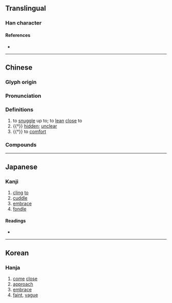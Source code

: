 {{character info}}
==Translingual==

===Han character===
{{Han char|rn=9|rad=人|as=09|sn=11|four=26232|canj=OWMV|ids=⿰亻畏}}

====References====
* {{Han ref|kx=0110.110|dkj=00843|dj=0235.050|hdz=10191.020|uh=504E|ud=20558|bh=B0B9|bd=45241}}

----

==Chinese==
{{zh-forms}}

===Glyph origin===
{{Han etym}}
{{Han compound|人|畏|ls=psc|c1=s|c2=p|t1=man; person}}

===Pronunciation===
{{zh-pron
|m=wēi
|c=wui1
|mn=oe
|mc=y
|oc=y
|cat=v,a
}}

===Definitions===
{{zh-hanzi}}

# to [[snuggle]] up to; to [[lean]] [[close]] to
# {{†}} [[hidden]]; [[unclear]]
# {{†}} to [[comfort]]

===Compounds===
{{zh-der|偎隨|偎儂|偎妻靠婦|偎乾就濕|依偎|偎依|偎倚|偎留|偎紅倚翠|偎香倚玉|偎風躲箭|偎慵墮懶|偎傍|倚玉偎香|倚翠偎紅|輕偎低傍}}

----

==Japanese==

===Kanji===
{{ja-kanji|grade=|rs=人09}}

# [[cling]] [[to]]
# [[cuddle]]
# [[embrace]]
# [[fondle]]

====Readings====
* {{ja-readings|on=[[わい]] (wai), [[え]] (e)|kun=[[ほのか]] (honoka), [[なじむ]] (najimu), [[したしむ]] (shitashimu), [[ちかよる]] (chikayoru)}}

----

==Korean==

===Hanja===
{{ko-hanja|hangeul=외|rv=|mr=}}
# [[come]] [[close]]
# [[approach]]
# [[embrace]]
# [[faint]], [[vague]]